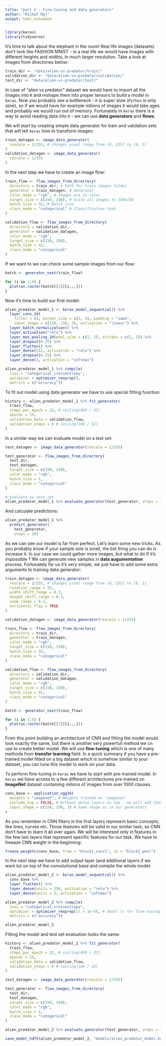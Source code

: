 ```yaml
---
title: "part V - Fine-tuning and data generators"
author: "Michał Maj"
output: html_notebook
---
```


```r
library(keras)
library(tidyverse)
```

It's time to talk about the elephant in the room! Real life images (datasets) don't look like FASHION MNIST - in a real life we would have images with different heights and widths, in much larger resolution. Take a look at images from directories below:

```r
train_dir <- "data/alien-vs-predator/train/"
validation_dir <- "data/alien-vs-predator/validation/"
test_dir <- "data/alien-vs-predator/test/"
```

In case of "alien vs predator" dataset we would have to import all the images into `R` and reshape them into proper tensors to build a model in `keras`. Now you probably see a bottleneck - `R` is super slow (`Python` is only slow), so if we would have for example milions of images it would take ages and probably we would run out of memory. Fortunately in `keras` there is a way to avoid reading data into `R` - we can use **data generators** and **flows**.

We will start by creating simple data generator for train and validation sets that will tell `keras` how to transform images:

```r
train_datagen <- image_data_generator(
  rescale = 1/255, # changes pixel range from [0, 255] to [0, 1]
)
validation_datagen <- image_data_generator(
  rescale = 1/255
)
```

In the next step we have to create an image flow:

```r
train_flow <- flow_images_from_directory(
  directory = train_dir, # Path for train images folder
  generator = train_datagen, # Generator
  color_mode = "rgb", # Images are in color
  target_size = c(150, 150), # Scale all images to 150x150
  batch_size = 32, # Batch size
  class_mode = "categorical" # Classification task
)

validation_flow <- flow_images_from_directory(
  directory = validation_dir,
  generator = validation_datagen,
  color_mode = "rgb",
  target_size = c(150, 150),
  batch_size = 32,
  class_mode = "categorical"
)
```

If we want to we can check some sample images from our flow:

```r
batch <- generator_next(train_flow)

for (i in 1:4) {
  plot(as.raster(batch[[1]][i,,,]))
}
```

Now it's time to build our first model:

```r
alien_predator_model_1 <- keras_model_sequential() %>%
  layer_conv_2d(
    filter = 64, kernel_size = c(3, 3), padding = "same",
    input_shape = c(150, 150, 3), activation = "linear") %>%
  layer_batch_normalization() %>%
  layer_activation("relu") %>%
  layer_max_pooling_2d(pool_size = c(2, 2), strides = c(2, 2)) %>%
  layer_dropout(0.25) %>%
  layer_flatten() %>%
  layer_dense(512, activation = "relu") %>%
  layer_dropout(0.25) %>%
  layer_dense(2, activation = "softmax")

alien_predator_model_1 %>% compile(
  loss = "categorical_crossentropy",
  optimizer = optimizer_rmsprop(),
  metrics = c("accuracy"))
```

To fit out model using data generator we have to use special fitting function:

```r
history <- alien_predator_model_1 %>% fit_generator(
  train_flow, 
  steps_per_epoch = 22, # ceiling(694 / 32)
  epochs = 15,
  validation_data = validation_flow,
  validation_steps = 6 # ceiling(184 / 32)
)
```

In a similar way we can evaluate model on a test set:

```r
test_datagen <- image_data_generator(rescale = 1/255)

test_generator <- flow_images_from_directory(
  test_dir,
  test_datagen,
  target_size = c(150, 150),
  color_mode = "rgb",
  batch_size = 1,
  class_mode = "categorical"
)

# Evaluate on test set
alien_predator_model_1 %>% evaluate_generator(test_generator, steps = 18)
```

And calculate predictions:

```r
alien_predator_model_1 %>%
  predict_generator(
    test_generator,
    steps = 18)
```

As we can see our model is far from perfect. Let's learn some new tricks. As you probably know if your sample size is small, the bst thing you can do is increase it. In our case we could gather more images, but what to do if it's impossible ? We can generate new samples in **data augumentation** process. Fortunately for us it's very simple, we just have to add some extra arguments to training data generator:

```r
train_datagen <- image_data_generator(
  rescale = 1/255, # changes pixel range from [0, 255] to [0, 1]
  rotation_range = 35,
  width_shift_range = 0.3,
  height_shift_range = 0.3,
  zoom_range = 0.2,
  horizontal_flip = TRUE
)

validation_datagen <- image_data_generator(rescale = 1/255)

train_flow <- flow_images_from_directory(
  directory = train_dir,
  generator = train_datagen,
  color_mode = "rgb",
  target_size = c(150, 150),
  batch_size = 32,
  class_mode = "categorical"
)

validation_flow <- flow_images_from_directory(
  directory = validation_dir,
  generator = validation_datagen,
  color_mode = "rgb",
  target_size = c(150, 150),
  batch_size = 32,
  class_mode = "categorical"
)

batch <- generator_next(train_flow)

for (i in 1:4) {
  plot(as.raster(batch[[1]][i,,,]))
}
```

From this point building an architecture of CNN and fitting the model would look exactly the same, but there is another very powerfull method we cn use to create better model. We will use **fine-tuning** which is one of many methods from **transfer learning** field. In a quick summary if you have a pre-trained model fitted on a big dataset which is somehow similar to your dataset, you can tune this model to work on your data. 

To perform fine-tuning in `keras` we have to start with pre-trained model. In `keras` we have access to a few different architectures pre-trained on **ImageNet** dataset containing milions of images from over 1000 classes.

```r
conv_base <- application_vgg16(
  weights = "imagenet", # Weights trained on 'imagenet'
  include_top = FALSE, # Without dense layers on top - we will add them later
  input_shape = c(150, 150, 3) # Same shape as in our generators
)
```

As you remember in CNN filters in the first layers represent basic concepts, like lines, curves etc. Those features will be valid in our similar task, so CNN don't have to learn it all over again. We will be interesed only in features in the few last layers that represent specific features for our task. We have to freeaze CNN weight in the beginning:

```r
freeze_weights(conv_base, from = "block1_conv1", to = "block2_pool")
```

In the next step we have to add output layer (and additional layers if we want to) on top of the convolutional base and compile the whole model:

```r
alien_predator_model_2 <- keras_model_sequential() %>%
  conv_base %>%
  layer_flatten() %>%
  layer_dense(units = 256, activation = "relu") %>%
  layer_dense(units = 2, activation = "softmax")

alien_predator_model_2 %>% compile(
  loss = "categorical_crossentropy",
  optimizer = optimizer_rmsprop(lr = 1e-5), # Small lr for fine-tuning
  metrics = c("accuracy"))

alien_predator_model_2
```

Fitting the model and test set evaluation looks the same:

```r
history <- alien_predator_model_2 %>% fit_generator(
  train_flow, 
  steps_per_epoch = 22, # ceiling(694 / 32)
  epochs = 15,
  validation_data = validation_flow,
  validation_steps = 6 # ceiling(184 / 32)
)

test_datagen <- image_data_generator(rescale = 1/255)

test_generator <- flow_images_from_directory(
  test_dir,
  test_datagen,
  target_size = c(150, 150),
  color_mode = "rgb",
  batch_size = 1,
  class_mode = "categorical"
)

alien_predator_model_2 %>% evaluate_generator(test_generator, steps = 18)

save_model_hdf5(alien_predator_model_2, "models/alien_predator_model.hdf5")
```
